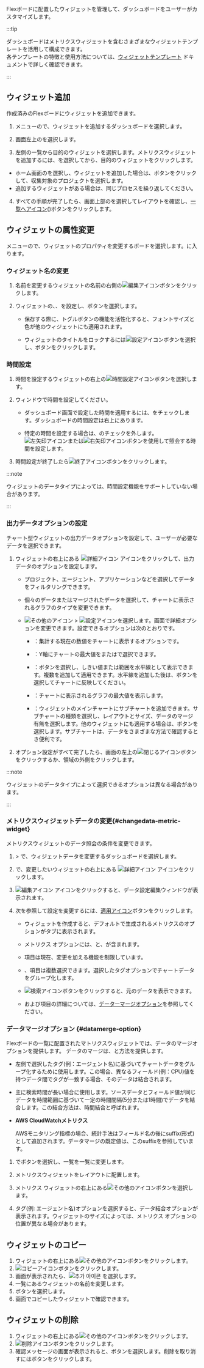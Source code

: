 Flexボードに配置したウィジェットを管理して、ダッシュボードをユーザーがカスタマイズします。

:::tip

ダッシュボードはメトリクスウィジェットを含むさまざまなウィジェットテンプレートを活用して構成できます。  
各テンプレートの特徴と使用方法については、[ウィジェットテンプレート](../widget-template) ドキュメントで詳しく確認できます。

:::

## ウィジェット追加

作成済みのFlexボードにウィジェットを追加できます。

1. <Cmdname sid="side_flexboard" className="uitext" />メニューの<Cmdname sid="dashboard_list" className="uitext" />で、ウィジェットを追加するダッシュボードを選択します。

2. 画面左上の<Cmdname sid="edit_mode" className="uitext" />を選択します。

3. 左側の<Cmdname sid="widget_template" className="uitext" />一覧から目的のウィジェットを選択します。メトリクスウィジェットを追加するには、<Cmdname sid="all_metrics" className="uitext" />を選択してから、目的のウィジェットをクリックします。

  - ホーム画面の<Cmdname sid="integratedFlexboard" className="uitext" />を選択し、ウィジェットを追加した場合は、<Cmdname sid="project_selection" className="uitext" />ボタンをクリックして、収集対象のプロジェクトを選択します。
  - 追加するウィジェットがある場合は、同じプロセスを繰り返してください。

4. すべての手順が完了したら、画面上部の<Cmdname sid="view_mode" className="uitext" />を選択してレイアウトを確認し、[一覧へアイコン](/img/ico-exit.svg)(<Cmdname sid="go_to_list" className="uitext" />)ボタンをクリックします。

## ウィジェットの属性変更

<Cmdname sid="side_flexboard" className="uitext" />メニューの<Cmdname sid="dashboard_list" className="uitext" />で、ウィジェットのプロパティを変更するボードを選択します。<Cmdname sid="edit_mode" className="uitext" />に入ります。

### ウィジェット名の変更

1. 名前を変更するウィジェットの名前の右側の![編集アイコン](/img/ico-edit.svg)ボタンをクリックします。

2. ウィジェットの<Cmdname sid="title" className="uitext" />、<Cmdname sid="font_size" className="uitext" />、<Cmdname sid="color" className="uitext" />を設定し、<Cmdname sid="save" className="uitext" />ボタンを選択します。

    - 保存する際に、<Cmdname sid="apply_to_the_entire_widget" className="uitext" />トグルボタンの機能を活性化すると、フォントサイズと色が他のウィジェットにも適用されます。

    - ウィジェットのタイトルをロックするには![設定アイコン](/img/ico-invisible.svg)ボタンを選択し、<Cmdname sid="save" className="uitext" />ボタンをクリックします。

### 時間設定

1. 時間を設定するウィジェットの右上の![時間設定アイコン](/img/ico-time-set.svg)ボタンを選択します。

2. <Cmdname sid="select_time_title" className="uitext" />ウィンドウで時間を設定してください。

    - ダッシュボード画面で設定した時間を適用するには、<Cmdname sid="use_dashboard_settings" className="uitext" />をチェックします。ダッシュボードの時間設定は右上にあります。

    - 特定の時間を設定する場合は、<Cmdname sid="use_dashboard_settings" className="uitext" />のチェックを外します。![左矢印アイコン](/img/left-arrow.svg)または![右矢印アイコン](/img/right-arrow.svg)ボタンを使用して照会する時間を設定します。

3. 時間設定が終了したら![終了アイコン](/img/ico-close.svg)ボタンをクリックします。

:::note

ウィジェットのデータタイプによっては、時間設定機能をサポートしていない場合があります。

:::

### 出力データオプションの設定

チャート型ウィジェットの出力データオプションを設定して、ユーザーが必要なデータを選択できます。

1. ウィジェットの右上にある <img src="/img/ico-more.svg" alt="詳細アイコン" /> アイコンをクリックして、出力データのオプションを設定します。

    - プロジェクト、エージェント、アプリケーションなどを選択してデータをフィルタリングできます。

    - 個々のデータまたはマージされたデータを選択して、チャートに表示されるグラフのタイプを変更できます。

    - ![その他のアイコン](/img/ico-more.svg) &gt; ![設定アイコン](/img/ico-setting.svg)を選択します。<Cmdname sid="chart_settings" className="uitext" />画面で詳細オプションを変更できます。設定できるオプションは次のとおりです。

      - <Cmdname sid="chart_type" className="uitext" />：集計する現在の数値をチャートに表示するオプションです。

      - <Cmdname sid="y_axis" className="uitext" /> <Cmdname sid="chart_max_value" className="uitext" />：Y軸にチャートの最大値を<Cmdname sid="auto" className="uitext" />または<Cmdname sid="fix" className="uitext" />で選択できます。

      - <Cmdname sid="set_horizontal_line" className="uitext" />：<Cmdname sid="add" className="uitext" />ボタンを選択し、しきい値または範囲を水平線として表示できます。複数を追加して適用できます。水平線を追加した後は、<Cmdname sid="apply" className="uitext" />ボタンを選択してチャートに反映してください。

      - <Cmdname sid="show_chart_max_value" className="uitext" />：チャートに表示されるグラフの最大値を表示します。

      - <Cmdname sid="sub_chart" className="uitext" />：ウィジェットのメインチャートにサブチャートを追加できます。サブチャートの種類を選択し、レイアウトとサイズ、データのマージ有無を選択します。他のウィジェットにも適用する場合は、<Cmdname sid="apply_to_the_entire_widget" className="uitext" />ボタンを選択します。サブチャートは、データをさまざまな方法で確認するとき便利です。

1. オプション設定がすべて完了したら、<Cmdname sid="chart_settings" className="uitext" />画面の左上の![閉じるアイコン](/img/ico-close.svg)ボタンをクリックするか、<Cmdname sid="chart_settings" className="uitext" />領域の外側をクリックします。

:::note

ウィジェットのデータタイプによって選択できるオプションは異なる場合があります。

:::

### メトリクスウィジェットデータの変更{#changedata-metric-widget}

メトリクスウィジェットのデータ照会の条件を変更できます。 

1. <Cmdname sid="side_flexboard" className="uitext" /> > <Cmdname sid="dashboard_list" className="uitext" />で、ウィジェットデータを変更するダッシュボードを選択します。

2. <Cmdname sid="edit_mode" className="uitext" />で、変更したいウィジェットの右上にある <img src="/img/ico-more.svg" alt="詳細アイコン" /> アイコンをクリックします。

3. <img src="/img/ico-edit-metric.svg" alt="編集アイコン" /> アイコンをクリックすると、データ設定編集ウィンドウが表示されます。

4. 次を参照して設定を変更するには、[適用アイコン](/img/left-arrow.svg)<Cmdname sid="apply_to_the_widget" className="uitext" />ボタンをクリックします。

   - ウィジェットを作成すると、デフォルトで生成されるメトリクスのオプションがタブに表示されます。

   - メトリクス オプションには、<Cmdname sid="category" className="uitext" />と<Cmdname sid="field" className="uitext" />、<Cmdname sid="tag" className="uitext" />が含まれます。

   - <Cmdname sid="category" className="uitext" />項目は現在、変更を加える機能を制限しています。

   - <Cmdname sid="field" className="uitext" />、<Cmdname sid="tag" className="uitext" />項目は複数選択できます。選択したタグオプションでチャートデータをグループ化します。

   - ![検索アイコン](/img/ico-btn-search.png)ボタンをクリックすると、元のデータを表示できます。

   - <Cmdname sid="object_merge" className="uitext" />および<Cmdname sid="time_merge" className="uitext" />項目の詳細については、[データㅡマージオプション](#datamerge-option)を参照してください。

### データマージオプション {#datamerge-option}

Flexボードの<Cmdname sid="all_metrics" className="uitext" />一覧に配置されたマトリクスウィジェットでは、データのマージオプションを提供します。 データのマージは、<Cmdname sid="object_merge" className="uitext" />と<Cmdname sid="time_merge" className="uitext" />方法を提供します。

- <Cmdname sid="object_merge" className="uitext" />

  左側で選択したタグ(例：エージェント名)に基づいてチャートデータをグループ化するために使用します。この場合、異なるフィールド(例：CPU)値を持つデータ間でタグが一致する場合、そのデータは結合されます。

- <Cmdname sid="time_merge" className="uitext" />

  主に検索時間が長い場合に使用します。ソースデータとフィールド値が同じデータを時間範囲に基づいて一定の時間間隔(5分または1時間)でデータを結合します。この結合方法は、時間結合と呼ばれます。

- **AWS CloudWatchメトリクス**

  AWSモニタリング指標の場合、統計手法はフィールド名の後にsuffix(形式) として追加されます。データマージの既定値は、このsuffixを参照しています。

  <ImgLang img='flexboard-awsec2-metrics.png' desc='AWS ColudWatchメトリクス' />

1. <Cmdname sid="edit_mode" className="uitext" />で<Cmdname sid="all_metrics" className="uitext" />ボタンを選択し、<Cmdname sid="widget_template" className="uitext" />一覧を<Cmdname sid="all_metrics" className="uitext" />一覧に変更します。

2. メトリクスウィジェットをレイアウトに配置します。

3. メトリクス ウィジェットの右上にある![その他のアイコン](/img/ico-more.svg)ボタンを選択します。

4. タグ(例: エージェント名)オプションを選択すると、データ結合オプションが表示されます。ウィジェットのサイズによっては、メトリクス オプションの位置が異なる場合があります。

## ウィジェットのコピー

1. ウィジェットの右上にある![その他のアイコン](/img/ico-more.svg)ボタンをクリックします。 
2. ![コピーアイコン](/img/ico-copy.svg)ボタンをクリックします。
3. <Cmdname sid="copy" className="uitext" />画面が表示されたら、![추가 아이콘](/img/ico-add.svg) <Cmdname sid="add_widget" className="uitext" />を選択します。
4. 一覧にあるウィジェットの名前を変更します。
5. <Cmdname sid="apply" className="uitext" />ボタンを選択します。
6. <Cmdname sid="edit_mode" className="uitext" />画面でコピーしたウィジェットで確認できます。

## ウィジェットの削除

1. ウィジェットの右上にある![その他のアイコン](/img/ico-more.svg)ボタンをクリックします。 
2. ![削除アイコン](/img/ico-remove.svg)ボタンをクリックします。
3. 確認メッセージの画面が表示されると、<Cmdname sid="delete" className="uitext" />ボタンを選択します。削除を取り消すには<Cmdname sid="cancel" className="uitext" />ボタンをクリックします。
